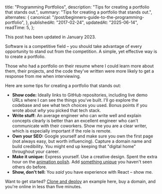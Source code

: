   title: "Programming Portfolios",
  description: "Tips for creating a portfolio that stands out.",
  summary: "Tips for creating a portfolio that stands out.",
  alternates: {
    canonical: "/post/beginners-guide-to-the-programming-portfolio",
  },
  publishedAt: "2017-02-24",
  updatedAt: "2025-06-14",
  readTime: 5,
};

<Callout emoji="💡">
This post has been updated in January 2023.
</Callout>

Software is a competitive field – you should take advantage of every opportunity to stand out from the competition. A simple, yet effective way is to create a portfolio.

Those who had a portfolio on their resume where I could learn more about them, their projects, and the code they've written were more likely to get a response from me when interviewing.

Here are some tips for creating a portfolio that stands out:

- **Show code:** Ideally links to GitHub repositories, including live demo URLs where I can see the things you've built. I'll go explore the codebase and see what tech choices you used. Bonus points if you wrote about _why_ you picked that tech stack.
- **Write stuff:** An average engineer who can write well and explain concepts clearly is better than an excellent engineer who can't communicate with their coworkers. Show me you are a clear writer, which is especially important if the role is remote.
- **Own your SEO:** Google yourself and make sure you own the first page (not always easy, but worth influencing). Capture a domain name and build credibility. You might end up keeping that "digital home" throughout your career.
- **Make it unique:** Express yourself. Use a creative design. Spent the extra hour on the [animation polish](https://delba.dev/blog/a-like-button-that-likes-you-back). Add [something unique](https://bruno-simon.com/) you haven't seen others do before.
- **Show, don't tell:** You _said_ you have experience with React – show me.

Want to get started? [Clone and deploy](https://vercel.com/templates/blog) an example here, buy a domain, and you're online in less than five minutes.
